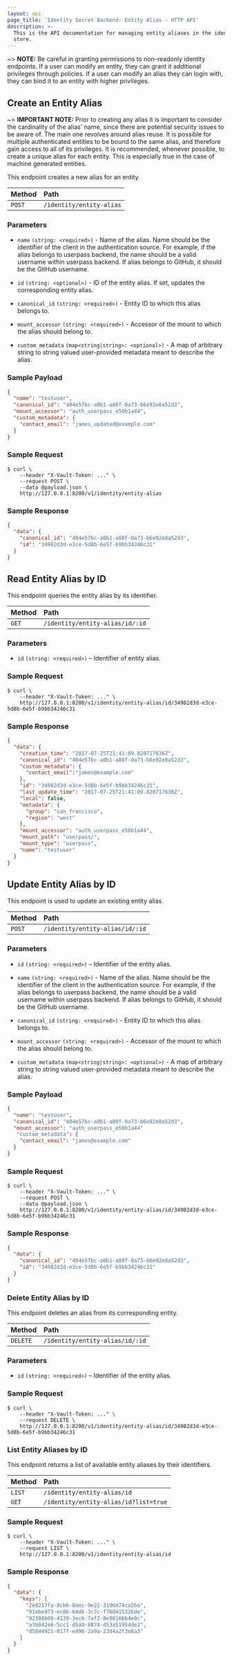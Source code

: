 ```yaml
---
layout: api
page_title: 'Identity Secret Backend: Entity Alias - HTTP API'
description: >-
  This is the API documentation for managing entity aliases in the identity
  store.
---
```


~> **NOTE:** Be careful in granting permissions to non-readonly identity endpoints.
If a user can modify an entity, they can grant it additional privileges through
policies.  If a user can modify an alias they can login with, they can bind it to
an entity with higher privileges.

## Create an Entity Alias

~> **IMPORTANT NOTE:** Prior to creating any alias it is important to consider the cardinality of the alias' name,
since there are potential security issues to be aware of. The main one revolves around alias reuse. It is possible
for multiple authenticated entities to be bound to the same alias, and therefore gain access to all of its privileges.
It is recommended, whenever possible, to create a unique alias for each entity. This is especially true in the case
of machine generated entities.

This endpoint creates a new alias for an entity.

| Method | Path                     |
| :----- | :----------------------- |
| `POST` | `/identity/entity-alias` |

### Parameters

- `name` `(string: <required>)` - Name of the alias. Name should be the identifier
  of the client in the authentication source. For example, if the alias belongs
  to userpass backend, the name should be a valid username within userpass
  backend. If alias belongs to GitHub, it should be the GitHub username.

- `id` `(string: <optional>)` - ID of the entity alias. If set, updates the
  corresponding entity alias.

- `canonical_id` `(string: <required>)` - Entity ID to which this alias belongs to.

- `mount_accessor` `(string: <required>)` - Accessor of the mount to which the
  alias should belong to.

- `custom_metadata` `(map<string|string>: <optional>)` - A map of arbitrary string to string valued 
  user-provided metadata meant to describe the alias.

### Sample Payload

```json
{
  "name": "testuser",
  "canonical_id": "404e57bc-a0b1-a80f-0a73-b6e92e8a52d3",
  "mount_accessor": "auth_userpass_e50b1a44",
  "custom_metadata": {
    "contact_email": "james_updated@example.com"
  }
}
```

### Sample Request

```shell-session
$ curl \
    --header "X-Vault-Token: ..." \
    --request POST \
    --data @payload.json \
    http://127.0.0.1:8200/v1/identity/entity-alias
```

### Sample Response

```json
{
  "data": {
    "canonical_id": "404e57bc-a0b1-a80f-0a73-b6e92e8a52d3",
    "id": "34982d3d-e3ce-5d8b-6e5f-b9bb34246c31"
  }
}
```

## Read Entity Alias by ID

This endpoint queries the entity alias by its identifier.

| Method | Path                            |
| :----- | :------------------------------ |
| `GET`  | `/identity/entity-alias/id/:id` |

### Parameters

- `id` `(string: <required>)` – Identifier of entity alias.

### Sample Request

```shell-session
$ curl \
    --header "X-Vault-Token: ..." \
    http://127.0.0.1:8200/v1/identity/entity-alias/id/34982d3d-e3ce-5d8b-6e5f-b9bb34246c31
```

### Sample Response

```json
{
  "data": {
    "creation_time": "2017-07-25T21:41:09.820717636Z",
    "canonical_id": "404e57bc-a0b1-a80f-0a73-b6e92e8a52d3",
    "custom_metadata": {
      "contact_email":"james@example.com"
    },
    "id": "34982d3d-e3ce-5d8b-6e5f-b9bb34246c31",
    "last_update_time": "2017-07-25T21:41:09.820717636Z",
    "local": false,
    "metadata": {
      "group": "san_francisco",
      "region": "west"
    },
    "mount_accessor": "auth_userpass_e50b1a44",
    "mount_path": "userpass/",
    "mount_type": "userpass",
    "name": "testuser"
  }
}
```

## Update Entity Alias by ID

This endpoint is used to update an existing entity alias.

| Method | Path                            |
| :----- | :------------------------------ |
| `POST` | `/identity/entity-alias/id/:id` |

### Parameters

- `id` `(string: <required>)` – Identifier of the entity alias.

- `name` `(string: <required>)` - Name of the alias. Name should be the identifier
  of the client in the authentication source. For example, if the alias belongs
  to userpass backend, the name should be a valid username within userpass
  backend. If alias belongs to GitHub, it should be the GitHub username.

- `canonical_id` `(string: <required>)` - Entity ID to which this alias belongs to.

- `mount_accessor` `(string: <required>)` - Accessor of the mount to which the
  alias should belong to.

- `custom_metadata` `(map<string|string>: <optional>)` - A map of arbitrary string to string valued 
  user-provided metadata meant to describe the alias.

### Sample Payload

```json
{
  "name": "testuser",
  "canonical_id": "404e57bc-a0b1-a80f-0a73-b6e92e8a52d3",
  "mount_accessor": "auth_userpass_e50b1a44"
   "custom_metadata": {
    "contact_email": "james@example.com"
  }
}
```

### Sample Request

```shell-session
$ curl \
    --header "X-Vault-Token: ..." \
    --request POST \
    --data @payload.json \
    http://127.0.0.1:8200/v1/identity/entity-alias/id/34982d3d-e3ce-5d8b-6e5f-b9bb34246c31
```

### Sample Response

```json
{
  "data": {
    "canonical_id": "404e57bc-a0b1-a80f-0a73-b6e92e8a52d3",
    "id": "34982d3d-e3ce-5d8b-6e5f-b9bb34246c31"
  }
}
```

### Delete Entity Alias by ID

This endpoint deletes an alias from its corresponding entity.

| Method   | Path                            |
| :------- | :------------------------------ |
| `DELETE` | `/identity/entity-alias/id/:id` |

### Parameters

- `id` `(string: <required>)` – Identifier of the entity alias.

### Sample Request

```shell-session
$ curl \
    --header "X-Vault-Token: ..." \
    --request DELETE \
    http://127.0.0.1:8200/v1/identity/entity-alias/id/34982d3d-e3ce-5d8b-6e5f-b9bb34246c31
```

### List Entity Aliases by ID

This endpoint returns a list of available entity aliases by their identifiers.

| Method | Path                                  |
| :----- | :------------------------------------ |
| `LIST` | `/identity/entity-alias/id`           |
| `GET`  | `/identity/entity-alias/id?list=true` |

### Sample Request

```shell-session
$ curl \
    --header "X-Vault-Token: ..." \
    --request LIST \
    http://127.0.0.1:8200/v1/identity/entity-alias/id
```

### Sample Response

```json
{
  "data": {
    "keys": [
      "2e8217fa-8cb6-8aec-9e22-3196d74ca2ba",
      "91ebe973-ec86-84db-3c7c-f760415326de",
      "92308b08-4139-3ec6-7af2-8e98166b4e0c",
      "a3b042e6-5cc1-d5a9-8874-d53a51954de2",
      "d5844921-017f-e496-2a9a-23d4a2f3e8a3"
    ]
  }
}
```
